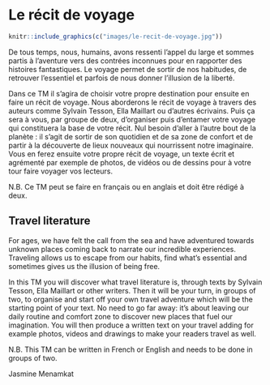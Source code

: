 # Le récit de voyage

```r
knitr::include_graphics(c("images/le-recit-de-voyage.jpg"))
```

De tous temps, nous, humains, avons ressenti l'appel du large et sommes partis à l'aventure vers des contrées inconnues pour en rapporter des histoires fantastiques. Le voyage permet de sortir de nos habitudes, de retrouver l'essentiel et parfois de nous donner l'illusion de la liberté.

Dans ce TM il s'agira de choisir votre propre destination pour ensuite en faire un récit de voyage. Nous aborderons le récit de voyage à travers des auteurs comme Sylvain Tesson, Ella Maillart ou d'autres écrivains. Puis ça sera à vous, par groupe de deux, d'organiser puis d'entamer votre voyage qui constituera la base de votre récit. Nul besoin d'aller à l'autre bout de la planète : il s'agit de sortir de son quotidien et de sa zone de confort et de partir à la découverte de lieux nouveaux qui nourrissent notre imaginaire. Vous en ferez ensuite votre propre récit de voyage, un texte écrit et agrémenté par exemple de photos, de vidéos ou de dessins pour à votre tour faire voyager vos lecteurs.

N.B. Ce TM peut se faire en français ou en anglais et doit être rédigé à deux.

## Travel literature  {-}

For ages, we have felt the call from the sea and have adventured towards unknown places coming back to narrate our incredible experiences. Traveling allows us to escape from our habits, find what's essential and sometimes gives us the illusion of being free.

In this TM you will discover what travel literature is, through texts by Sylvain Tesson, Ella Maillart or other writers. Then it will be your turn, in groups of two, to organise and start off your own travel adventure which will be the starting point of your text. No need to go far away: it's about leaving our daily routine and comfort zone to discover new places that fuel our imagination. You will then produce a written text on your travel adding for example photos, videos and drawings to make your readers travel as well.

N.B. This TM can be written in French or English and needs to be done in groups of two.

::: {.signature data-latex=""}
Jasmine Menamkat
:::
